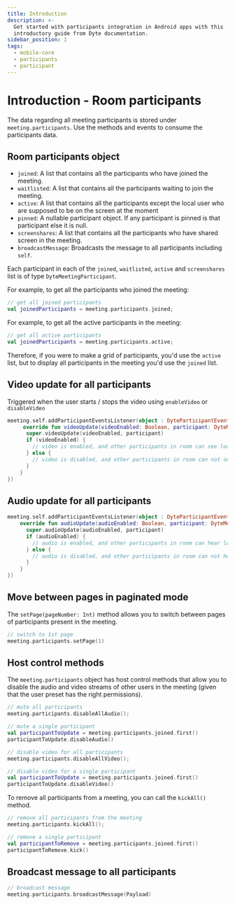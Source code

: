 ```yaml
---
title: Introduction
description: >-
  Get started with participants integration in Android apps with this
  introductory guide from Dyte documentation.
sidebar_position: 1
tags:
  - mobile-core
  - participants
  - participant
---
```


# Introduction - Room participants

The data regarding all meeting participants is stored under
`meeting.participants`. Use the methods and events to consume the participants
data.

## Room participants object

- `joined`: A list that contains all the participants who have joined the
  meeting.
- `waitlisted`: A list that contains all the participants waiting to join the
  meeting.
- `active`: A list that contains all the participants except the local user who
  are supposed to be on the screen at the moment
- `pinned`: A nullable participant object. If any participant is pinned is that
  participant else it is null.
- `screenshares`: A list that contains all the participants who have shared
  screen in the meeting.
- `broadcastMessage`: Broadcasts the message to all participants including `self`.

Each participant in each of the `joined`, `waitlisted`, `active` and
`screenshares` list is of type `DyteMeetingParticipant`.

For example, to get all the participants who joined the meeting:

```kotlin
// get all joined participants
val joinedParticipants = meeting.participants.joined;
```

For example, to get all the active participants in the meeting:

```kotlin
// get all active participants
val joinedParticipants = meeting.participants.active;
```

Therefore, if you were to make a grid of participants, you'd use the `active`
list, but to display all participants in the meeting you'd use the `joined`
list.

## Video update for all participants

Triggered when the user starts / stops the video using `enableVideo` or
`disableVideo`

```kotlin
meeting.self.addParticipantEventsListener(object : DyteParticipantEventsListener {
     override fun videoUpdate(videoEnabled: Boolean, participant: DyteMeetingParticipant) {
      super.videoUpdate(videoEnabled, participant)
      if (videoEnabled) {
        // video is enabled, and other participants in room can see local user
      } else {
        // video is disabled, and other participants in room can not see local user.
      }
    }
})
```

## Audio update for all participants

```kotlin
meeting.self.addParticipantEventsListener(object : DyteParticipantEventsListener {
    override fun audioUpdate(audioEnabled: Boolean, participant: DyteMeetingParticipant) {
      super.audioUpdate(audioEnabled, participant)
      if (audioEnabled) {
        // audio is enabled, and other participants in room can hear local user
      } else {
        // audio is disabled, and other participants in room can not hear local user.
      }
    }
})
```

## Move between pages in paginated mode

The `setPage(pageNumber: Int)` method allows you to switch between pages of
participants present in the meeting.

```kotlin
// switch to 1st page
meeting.participants.setPage(1)
```

## Host control methods

The `meeting.participants` object has host control methods that allow you to
disable the audio and video streams of other users in the meeting (given that
the user preset has the right permissions).

```kotlin
// mute all participants
meeting.participants.disableAllAudio();

// mute a single participant
val participantToUpdate = meeting.participants.joined.first()
participantToUpdate.disableAudio()

// disable video for all participants
meeting.participants.disableAllVideo();

// disable video for a single participant
val participantToUpdate = meeting.participants.joined.first()
participantToUpdate.disableVideo()
```

To remove all participants from a meeting, you can call the `kickAll()` method.

```kotlin
// remove all participants from the meeting
meeting.participants.kickAll();

// remove a single participant
val participantToRemove = meeting.participants.joined.first()
participantToRemove.kick()
```

## Broadcast message to all participants

```kotlin
// broadcast message
meeting.participants.broadcastMessage(Payload)
```